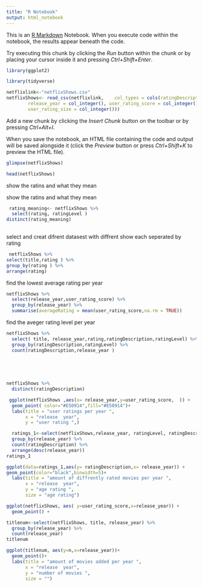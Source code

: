 ---
title: "R Notebook"
output: html_notebook
---

This is an [R Markdown](http://rmarkdown.rstudio.com) Notebook. When you execute code within the notebook, the results appear beneath the code.

Try executing this chunk by clicking the *Run* button within the chunk or by placing your cursor inside it and pressing *Ctrl+Shift+Enter*.

```{r}
library(ggplot2)

```

```{r}
library(tidyverse)
```

```{r}


netflixlink<-"netflixShows.csv"
netflixShows<- read_csv(netflixlink,    col_types = cols(ratingDescription = col_integer(), 
        release_year = col_integer(), user_rating_score = col_integer(), 
        user_rating_size = col_integer()))
```

Add a new chunk by clicking the *Insert Chunk* button on the toolbar or by pressing *Ctrl+Alt+I*.

When you save the notebook, an HTML file containing the code and output will be saved alongside it (click the *Preview* button or press *Ctrl+Shift+K* to preview the HTML file).

```{r}
glimpse(netflixShows)


```

```{r}
head(netflixShows)
```

show the ratins and what they mean



show the ratins and what they mean 

```{r}
 rating_meaning<- netflixShows %>% 
  select(rating, ratingLevel )
distinct(rating_meaning)
 
```

select and creat difrent datasest with diffrent show each seperated by rating

```{r}
 netflixShows %>% 
select(title,rating ) %>% 
group_by(rating ) %>% 
arrange(rating)
```

find the lowest average rating per year

```{r}
netflixShows %>% 
  select(release_year,user_rating_score) %>% 
  group_by(release_year) %>% 
  summarise(averageRating = mean(user_rating_score,na.rm = TRUE))
```

find the aveger rating level per year

```{r}
netflixShows %>% 
  select( title, release_year,rating,ratingDescription,ratingLevel) %>% 
  group_by(ratingDescription,ratingLevel) %>% 
  count(ratingDescription,release_year )

  
 
  
```

```{r}
netflixShows %>% 
  distinct(ratingDescription)
```

```{r}
 ggplot(netflixShows ,aes(x= release_year,y=user_rating_score,  )) +
  geom_point( color="#E50914",fill="#E50914")+
  labs(title = "user ratings per year ",
       x = "release  year",
       y = "user rating ",)

```

```{r}
  ratings_1<-select(netflixShows,release_year, ratingLevel, ratingDescription) %>% 
  group_by(release_year) %>% 
  count(ratingDescription) %>% 
  arrange(desc(release_year))
ratings_1
```

```{r}


ggplot(data=ratings_1,aes(y= ratingDescription,x= release_year)) +
geom_point(color="black",binwidth=5)+
  labs(title = "amount of diffrently rated movies per year ",
       x = "release  year",
       y = "age rating ",
       size = "age rating")
```












```{r}
ggplot(netflixShows, aes( y=user_rating_score,x=release_year)) +
  geom_point() +

```
```{r}
titlenum<-select(netflixShows, title, release_year) %>% 
  group_by(release_year) %>% 
  count(release_year)
titlenum
```

```{r}

ggplot(titlenum, aes(y=n,x=release_year))+
  geom_point()+ 
  labs(title = "amount of movies added per year ",
       x = "release  year",
       y = "number of movies ",
       size = "")
       
```



















